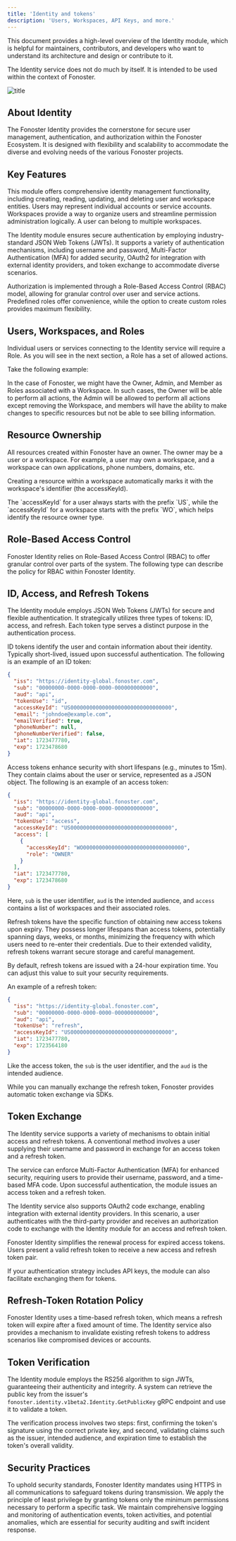 ```yaml
---
title: 'Identity and tokens'
description: 'Users, Workspaces, API Keys, and more.'
---
```



<WipDocsWarning />

This document provides a high-level overview of the Identity module, which is helpful for maintainers, contributors, and developers who want to understand its architecture and design or contribute to it.

The Identity service does not do much by itself. It is intended to be used within the context of Fonoster.

![title](/images/identity.png)

## About Identity

The Fonoster Identity provides the cornerstone for secure user management, authentication, and authorization within the Fonoster Ecosystem. It is designed with flexibility and scalability to accommodate the diverse and evolving needs of the various Fonoster projects.

## Key Features

This module offers comprehensive identity management functionality, including creating, reading, updating, and deleting user and workspace entities. Users may represent individual accounts or service accounts. Workspaces provide a way to organize users and streamline permission administration logically. A user can belong to multiple workspaces.

The Identity module ensures secure authentication by employing industry-standard JSON Web Tokens (JWTs). It supports a variety of authentication mechanisms, including username and password, Multi-Factor Authentication (MFA) for added security, OAuth2 for integration with external identity providers, and token exchange to accommodate diverse scenarios.

Authorization is implemented through a Role-Based Access Control (RBAC) model, allowing for granular control over user and service actions. Predefined roles offer convenience, while the option to create custom roles provides maximum flexibility.

## Users, Workspaces, and Roles

Individual users or services connecting to the Identity service will require a Role. As you will see in the next section, a Role has a set of allowed actions.

Take the following example:

In the case of Fonoster, we might have the Owner, Admin, and Member as Roles associated with a Workspace. In such cases, the Owner will be able to perform all actions, the Admin will be allowed to perform all actions except removing the Workspace, and members will have the ability to make changes to specific resources but not be able to see billing information.

## Resource Ownership

All resources created within Fonoster have an owner. The owner may be a user or a workspace. For example, a user may own a workspace, and a workspace can own applications, phone numbers, domains, etc.

Creating a resource within a workspace automatically marks it with the workspace's identifier (the accessKeyId). 

<Note>
The `accessKeyId` for a user always starts with the prefix `US`, while the `accessKeyId` for a workspace starts with the prefix `WO`, which helps identify the resource owner type.
</Note>

## Role-Based Access Control 

Fonoster Identity relies on Role-Based Access Control (RBAC) to offer granular control over parts of the system. The following type can describe the policy for RBAC within Fonoster Identity.

## ID, Access, and Refresh Tokens

The Identity module employs JSON Web Tokens (JWTs) for secure and flexible authentication. It strategically utilizes three types of tokens: ID, access, and refresh. Each token type serves a distinct purpose in the authentication process.

ID tokens identify the user and contain information about their identity. Typically short-lived, issued upon successful authentication. The following is an example of an ID token:

```json
{
  "iss": "https://identity-global.fonoster.com",
  "sub": "00000000-0000-0000-0000-000000000000",
  "aud": "api",
  "tokenUse": "id",
  "accessKeyId": "US00000000000000000000000000000000",
  "email": "johndoe@example.com",
  "emailVerified": true,
  "phoneNumber": null,
  "phoneNumberVerified": false,
  "iat": 1723477780,
  "exp": 1723478680
}
```

Access tokens enhance security with short lifespans (e.g., minutes to 15m). They contain claims about the user or service, represented as a JSON object. The following is an example of an access token:

```json
{
  "iss": "https://identity-global.fonoster.com",
  "sub": "00000000-0000-0000-0000-000000000000",
  "aud": "api",
  "tokenUse": "access",
  "accessKeyId": "US00000000000000000000000000000000",
  "access": [
    {
      "accessKeyId": "WO00000000000000000000000000000000",
      "role": "OWNER"
    }
  ],
  "iat": 1723477780,
  "exp": 1723478680
}
```

Here, `sub` is the user identifier, `aud` is the intended audience, and `access` contains a list of workspaces and their associated roles.

Refresh tokens have the specific function of obtaining new access tokens upon expiry. They possess longer lifespans than access tokens, potentially spanning days, weeks, or months, minimizing the frequency with which users need to re-enter their credentials. Due to their extended validity, refresh tokens warrant secure storage and careful management.

By default, refresh tokens are issued with a 24-hour expiration time. You can adjust this value to suit your security requirements.

An example of a refresh token:

```json
{
  "iss": "https://identity-global.fonoster.com",
  "sub": "00000000-0000-0000-0000-000000000000",
  "aud": "api",
  "tokenUse": "refresh",
  "accessKeyId": "US00000000000000000000000000000000",
  "iat": 1723477780,
  "exp": 1723564180
}
```

Like the access token, the `sub` is the user identifier, and the `aud` is the intended audience.

<Note>
While you can manually exchange the refresh token, Fonoster provides automatic token exchange via SDKs.
</Note>

## Token Exchange

The Identity service supports a variety of mechanisms to obtain initial access and refresh tokens. A conventional method involves a user supplying their username and password in exchange for an access token and a refresh token. 

The service can enforce Multi-Factor Authentication (MFA) for enhanced security, requiring users to provide their username, password, and a time-based MFA code. Upon successful authentication, the module issues an access token and a refresh token.

The Identity service also supports OAuth2 code exchange, enabling integration with external identity providers. In this scenario, a user authenticates with the third-party provider and receives an authorization code to exchange with the Identity module for an access and refresh token.

Fonoster Identity simplifies the renewal process for expired access tokens. Users present a valid refresh token to receive a new access and refresh token pair. 

<Tip>
If your authentication strategy includes API keys, the module can also facilitate exchanging them for tokens.
</Tip>

## Refresh-Token Rotation Policy

Fonoster Identity uses a time-based refresh token, which means a refresh token will expire after a fixed amount of time. The Identity service also provides a mechanism to invalidate existing refresh tokens to address scenarios like compromised devices or accounts.

## Token Verification

The Identity module employs the RS256 algorithm to sign JWTs, guaranteeing their authenticity and integrity. A system can retrieve the public key from the issuer's `fonoster.identity.v1beta2.Identity.GetPublicKey` gRPC endpoint and use it to validate a token.

The verification process involves two steps: first, confirming the token's signature using the correct private key, and second, validating claims such as the issuer, intended audience, and expiration time to establish the token's overall validity.

## Security Practices

To uphold security standards, Fonoster Identity mandates using HTTPS in all communications to safeguard tokens during transmission. We apply the principle of least privilege by granting tokens only the minimum permissions necessary to perform a specific task. We maintain comprehensive logging and monitoring of authentication events, token activities, and potential anomalies, which are essential for security auditing and swift incident response.